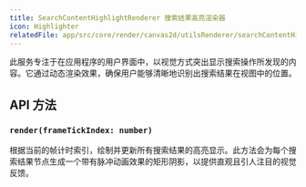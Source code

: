 ```yaml
---
title: SearchContentHighlightRenderer 搜索结果高亮渲染器
icon: Highlighter
relatedFile: app/src/core/render/canvas2d/utilsRenderer/searchContentHighlightRenderer.tsx
---
```


此服务专注于在应用程序的用户界面中，以视觉方式突出显示搜索操作所发现的内容。它通过动态渲染效果，确保用户能够清晰地识别出搜索结果在视图中的位置。

## API 方法

### `render(frameTickIndex: number)`

根据当前的帧计时索引，绘制并更新所有搜索结果的高亮显示。此方法会为每个搜索结果节点生成一个带有脉冲动画效果的矩形阴影，以提供直观且引人注目的视觉反馈。
